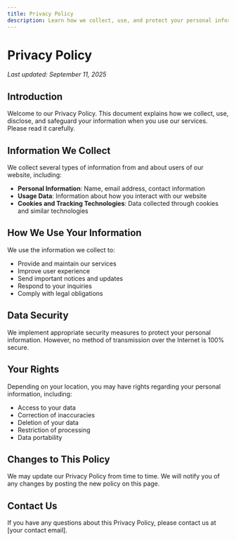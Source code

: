 ```yaml
---
title: Privacy Policy
description: Learn how we collect, use, and protect your personal information
---
```


# Privacy Policy

*Last updated: September 11, 2025*

## Introduction

Welcome to our Privacy Policy. This document explains how we collect, use, disclose, and safeguard your information when you use our services. Please read it carefully.

## Information We Collect

We collect several types of information from and about users of our website, including:

- **Personal Information**: Name, email address, contact information
- **Usage Data**: Information about how you interact with our website
- **Cookies and Tracking Technologies**: Data collected through cookies and similar technologies

## How We Use Your Information

We use the information we collect to:

- Provide and maintain our services
- Improve user experience
- Send important notices and updates
- Respond to your inquiries
- Comply with legal obligations

## Data Security

We implement appropriate security measures to protect your personal information. However, no method of transmission over the Internet is 100% secure.

## Your Rights

Depending on your location, you may have rights regarding your personal information, including:

- Access to your data
- Correction of inaccuracies
- Deletion of your data
- Restriction of processing
- Data portability

## Changes to This Policy

We may update our Privacy Policy from time to time. We will notify you of any changes by posting the new policy on this page.

## Contact Us

If you have any questions about this Privacy Policy, please contact us at [your contact email].
